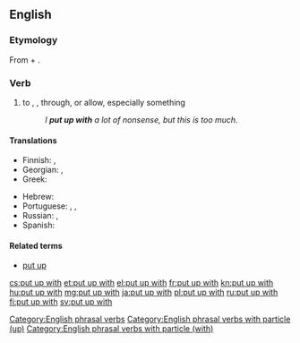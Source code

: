 ==English==

===Etymology===
From {{term|put up|lang=en}} + {{term|with|lang=en}}.

===Verb===
{{en-verb|puts up with|putting up with|put up with}}

# {{context|idiomatic|lang=en}} to {{l/en|endure}}, {{l/en|tolerate}}, {{l/en|suffer}} through, or allow, especially something {{l/en|annoying}}
#: ''I '''put up with''' a lot of nonsense, but this is too much.''

====Translations====
{{trans-top|to tolerate, suffer through}}
* Finnish: {{t+|fi|sietää}}, {{t+|fi|sulattaa}}
* Georgian: {{t|ka|ატარებს|sc=Geor}}, {{t|ka|იტანს|sc=Geor}}
* Greek: {{t+|el|ανέχομαι|sc=Grek}}
{{trans-mid}}
* Hebrew: {{t|he|להשלים עם|tr=lehashlim 'im |sc=Hebr}}
* Portuguese: {{t+|pt|tolerar}}, {{t+|pt|aguentar}}, {{t+|pt|suportar}}
* Russian: {{t+|ru|сносить|n|tr=snosítʼ|sc=Cyrl}}, {{t+|ru|терпеть|n|tr=terpétʼ|sc=Cyrl}} 
* Spanish: {{t+|es|soportar}}
{{trans-bottom}}

====Related terms====
* [[put up]]

[[Category:English phrasal verbs]]
[[Category:English phrasal verbs with particle (up)]]
[[Category:English phrasal verbs with particle (with)]]

[[cs:put up with]]
[[et:put up with]]
[[el:put up with]]
[[fr:put up with]]
[[kn:put up with]]
[[hu:put up with]]
[[mg:put up with]]
[[ja:put up with]]
[[pl:put up with]]
[[ru:put up with]]
[[fi:put up with]]
[[sv:put up with]]
